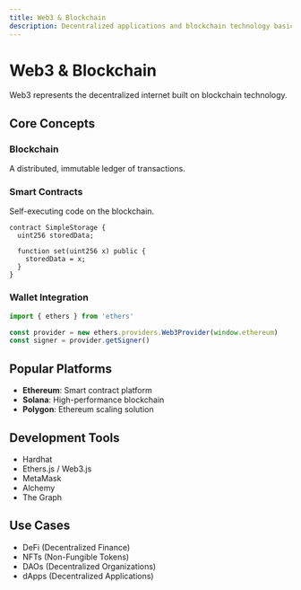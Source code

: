 ```yaml
---
title: Web3 & Blockchain
description: Decentralized applications and blockchain technology basics
---
```


# Web3 & Blockchain

Web3 represents the decentralized internet built on blockchain technology.

## Core Concepts

### Blockchain

A distributed, immutable ledger of transactions.

### Smart Contracts

Self-executing code on the blockchain.

```solidity
contract SimpleStorage {
  uint256 storedData;
  
  function set(uint256 x) public {
    storedData = x;
  }
}
```

### Wallet Integration

```typescript
import { ethers } from 'ethers'

const provider = new ethers.providers.Web3Provider(window.ethereum)
const signer = provider.getSigner()
```

## Popular Platforms

- **Ethereum**: Smart contract platform
- **Solana**: High-performance blockchain
- **Polygon**: Ethereum scaling solution

## Development Tools

- Hardhat
- Ethers.js / Web3.js
- MetaMask
- Alchemy
- The Graph

## Use Cases

- DeFi (Decentralized Finance)
- NFTs (Non-Fungible Tokens)
- DAOs (Decentralized Organizations)
- dApps (Decentralized Applications)

